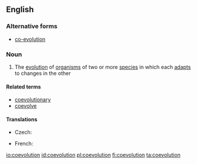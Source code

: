 {{also|co-evolution}}
==English==

===Alternative forms===
* [[co-evolution]]

===Noun===
{{wikipedia|co-evolution}}
{{en-noun|~}}

# {{lb|en|ecology}} The [[evolution]] of [[organism]]s of two or more [[species]] in which each [[adapt]]s to changes in the other

====Related terms====
* [[coevolutionary]]
* [[coevolve]]

====Translations====
{{trans-top|evolution featuring mutual adaptation}}
* Czech: {{t|cs|koevoluce|f}}
{{trans-mid}}
* French: {{t+|fr|coévolution|f}}
{{trans-bottom}}

[[io:coevolution]]
[[id:coevolution]]
[[pl:coevolution]]
[[fi:coevolution]]
[[ta:coevolution]]